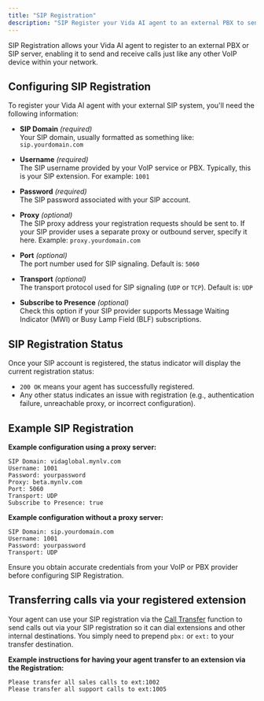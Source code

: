 ```yaml
---
title: "SIP Registration"
description: "SIP Register your Vida AI agent to an external PBX to send and receive calls."
---
```


SIP Registration allows your Vida AI agent to register to an external PBX or SIP server, enabling it to send and receive calls just like any other VoIP device within your network.

## Configuring SIP Registration

To register your Vida AI agent with your external SIP system, you'll need the following information:

- **SIP Domain** *(required)*  
  Your SIP domain, usually formatted as something like: `sip.yourdomain.com`

- **Username** *(required)*  
  The SIP username provided by your VoIP service or PBX. Typically, this is your SIP extension. For example: `1001`

- **Password** *(required)*  
  The SIP password associated with your SIP account.

- **Proxy** *(optional)*  
  The SIP proxy address your registration requests should be sent to. If your SIP provider uses a separate proxy or outbound server, specify it here. Example: `proxy.yourdomain.com`

- **Port** *(optional)*  
  The port number used for SIP signaling. Default is: `5060`

- **Transport** *(optional)*  
  The transport protocol used for SIP signaling (`UDP` or `TCP`). Default is: `UDP`

- **Subscribe to Presence** *(optional)*  
  Check this option if your SIP provider supports Message Waiting Indicator (MWI) or Busy Lamp Field (BLF) subscriptions.

## SIP Registration Status

Once your SIP account is registered, the status indicator will display the current registration status:

- `200 OK` means your agent has successfully registered.
- Any other status indicates an issue with registration (e.g., authentication failure, unreachable proxy, or incorrect configuration).

## Example SIP Registration

**Example configuration using a proxy server:**

```
SIP Domain: vidaglobal.mynlv.com
Username: 1001
Password: yourpassword
Proxy: beta.mynlv.com
Port: 5060
Transport: UDP
Subscribe to Presence: true
```

**Example configuration without a proxy server:**

```
SIP Domain: sip.yourdomain.com
Username: 1001
Password: yourpassword
Transport: UDP
```

Ensure you obtain accurate credentials from your VoIP or PBX provider before configuring SIP Registration.

## Transferring calls via your registered extension

Your agent can use your SIP registration via the [Call Transfer](https://vida.io/docs/functions/call-transfer) function to send calls out via your SIP registration so it can dial extensions and other internal destinations. You simply need to prepend `pbx:` or `ext:` to your transfer destination.

**Example instructions for having your agent transfer to an extension via the Registration:**

```
Please transfer all sales calls to ext:1002
Please transfer all support calls to ext:1005
```

